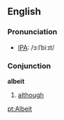==English==
===Pronunciation===
*[[IPA]]: /ɔːlˈbiːɪt/
===Conjunction===
'''albeit'''
# [[although]]

[[pt:Albeit]]